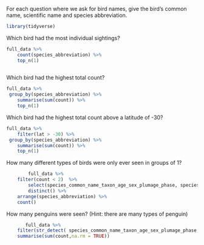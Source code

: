 For each question where we ask for bird names, give the bird’s common name, scientific name and species abbreviation.

```r
library(tidyverse)
```

Which bird had the most individual sightings?

```r
full_data %>% 
    count(species_abbreviation) %>% 
    top_n(1)
  
```

Which bird had the highest total count?
```r
full_data %>% 
 group_by(species_abbreviation) %>% 
    summarise(sum(count)) %>% 
    top_n(1)
```

Which bird had the highest total count above a latitude of -30?
```r
full_data %>% 
    filter(lat > -30) %>% 
 group_by(species_abbreviation) %>% 
    summarise(sum(count)) %>% 
    top_n(1)
```

How many different types of birds were only ever seen in groups of 1?

```r


        full_data %>% 
    filter(count < 2)  %>% 
        select(species_common_name_taxon_age_sex_plumage_phase, species_scientific_name_taxon_age_sex_plumage_phase, species_abbreviation) %>% 
        distinct() %>% 
    arrange(species_abbreviation) %>% 
    count()

```

How many penguins were seen? (Hint: there are many types of penguin)

```r
       full_data %>% 
    filter(str_detect( species_common_name_taxon_age_sex_plumage_phase, "penguin")) %>% 
    summarise(sum(count,na.rm = TRUE))

```

